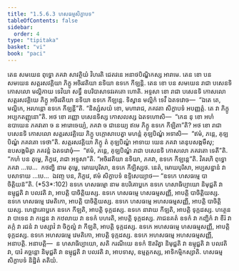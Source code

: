 ```yaml
---
title: "1.5.6.3 ហសធម្មសិក្ខាបទ"
tableOfContents: false
sidebar:
  order: 4
type: "tipitaka"
basket: "vi"
book: "paci"
---
```



<DynamicBreadcrumb />

<Division number="335" book="paci">

<Paragraph number="1038" book="paci">
តេន សមយេន ពុទ្ធោ ភគវា សាវត្ថិយំ វិហរតិ ជេតវនេ អនាថបិណ្ឌិកស្ស អារាមេ. តេន ខោ បន សមយេន សត្តរសវគ្គិយា ភិក្ខូ អចិរវតិយា នទិយា ឧទកេ កីឡន្តិ. តេន ខោ បន សមយេន រាជា បសេនទិ កោសលោ មល្លិកាយ ទេវិយា សទ្ធឹ ឧបរិបាសាទវរគតោ ហោតិ. អទ្ទសា ខោ រាជា បសេនទិ កោសលោ សត្តរសវគ្គិយេ ភិក្ខូ អចិរវតិយា នទិយា ឧទកេ កីឡន្តេ. ទិស្វាន មល្លិកំ ទេវឹ ឯតទវោច—  “ឯតេ តេ, មល្លិកេ, អរហន្តោ ឧទកេ កីឡន្តី”តិ. “និស្សំសយំ ខោ, មហារាជ, ភគវតា សិក្ខាបទំ អបញ្ញត្តំ. តេ វា ភិក្ខូ អប្បកតញ្ញុនោ”តិ. អថ ខោ រញ្ញោ បសេនទិស្ស កោសលស្ស ឯតទហោសិ—  “កេន នុ ខោ អហំ ឧបាយេន ភគវតោ ច ន អារោចេយ្យំ, ភគវា ច ជានេយ្យ ឥមេ ភិក្ខូ ឧទកេ កីឡិតា”តិ? អថ ខោ រាជា បសេនទិ កោសលោ សត្តរសវគ្គិយេ ភិក្ខូ បក្កោសាបេត្វា មហន្តំ គុឡបិណ្ឌំ អទាសិ—  “ឥមំ, ភន្តេ, គុឡបិណ្ឌំ ភគវតោ ទេថា”តិ. សត្តរសវគ្គិយា ភិក្ខូ តំ គុឡបិណ្ឌំ អាទាយ យេន ភគវា តេនុបសង្កមឹសុ; ឧបសង្កមិត្វា ភគវន្តំ ឯតទវោចុំ—  “ឥមំ, ភន្តេ, គុឡបិណ្ឌំ រាជា បសេនទិ កោសលោ ភគវតោ ទេតី”តិ. “កហំ បន តុម្ហេ, ភិក្ខវេ, រាជា អទ្ទសា”តិ. “អចិរវតិយា នទិយា, ភគវា, ឧទកេ កីឡន្តេ”តិ. វិគរហិ ពុទ្ធោ ភគវា …បេ…  កថញ្ហិ នាម តុម្ហេ, មោឃបុរិសា, ឧទកេ កីឡិស្សថ. នេតំ, មោឃបុរិសា, អប្បសន្នានំ វា បសាទាយ …បេ…  ឯវញ្ច បន, ភិក្ខវេ, ឥមំ សិក្ខាបទំ ឧទ្ទិសេយ្យាថ—
</Paragraph>

</Division>
<Division number="336" book="paci">

<Paragraph number="1039" book="paci">
<Emphasis>“ឧទកេ ហសធម្មេ បាចិត្តិយន៑”</Emphasis>តិ. (*53*:<Emphasis>102</Emphasis>)
</Paragraph>

</Division>
<Division number="337" book="paci">

<Paragraph number="1040" book="paci">
<Emphasis>ឧទកេ ហសធម្មោ</Emphasis> នាម ឧបរិគោប្ផកេ ឧទកេ ហសាធិប្បាយោ និមុជ្ជតិ វា ឧម្មុជ្ជតិ វា បលវតិ វា, អាបត្តិ បាចិត្តិយស្ស.
</Paragraph>

</Division>
<Division number="338" book="paci">

<Paragraph number="1041" book="paci">
ឧទកេ ហសធម្មេ ហសធម្មសញ្ញី, អាបត្តិ បាចិត្តិយស្ស. ឧទកេ ហសធម្មេ វេមតិកោ, អាបត្តិ បាចិត្តិយស្ស. ឧទកេ ហសធម្មេ អហសធម្មសញ្ញី, អាបត្តិ បាចិត្តិយស្ស.
</Paragraph>

<Paragraph number="1042" book="paci">
ហេដ្ឋាគោប្ផកេ ឧទកេ កីឡតិ, អាបត្តិ ទុក្កដស្ស. ឧទកេ នាវាយ កីឡតិ, អាបត្តិ ទុក្កដស្ស. ហត្ថេន វា បាទេន វា កដ្ឋេន វា កឋលាយ វា ឧទកំ បហរតិ, អាបត្តិ ទុក្កដស្ស. ភាជនគតំ ឧទកំ វា កញ្ជិកំ វា ខីរំ វា តក្កំ វា រជនំ វា បស្សាវំ វា ចិក្ខល្លំ វា កីឡតិ, អាបត្តិ ទុក្កដស្ស.
</Paragraph>

<Paragraph number="1043" book="paci">
ឧទកេ អហសធម្មេ ហសធម្មសញ្ញី, អាបត្តិ ទុក្កដស្ស. ឧទកេ អហសធម្មេ វេមតិកោ, អាបត្តិ ទុក្កដស្ស. ឧទកេ អហសធម្មេ អហសធម្មសញ្ញី, អនាបត្តិ.
</Paragraph>

</Division>
<Division number="339" book="paci">

<Paragraph number="1044" book="paci">
អនាបត្តិ—  ន ហសាធិប្បាយោ, សតិ ករណីយេ ឧទកំ ឱតរិត្វា និមុជ្ជតិ វា ឧម្មុជ្ជតិ វា បលវតិ វា, បារំ គច្ឆន្តោ និមុជ្ជតិ វា ឧម្មុជ្ជតិ វា បលវតិ វា, អាបទាសុ, ឧម្មត្តកស្ស, អាទិកម្មិកស្សាតិ.

</Paragraph>
</Division>

<Paragraph number="1045" type="center" book="paci">
ហសធម្មសិក្ខាបទំ និដ្ឋិតំ តតិយំ.
</Paragraph>